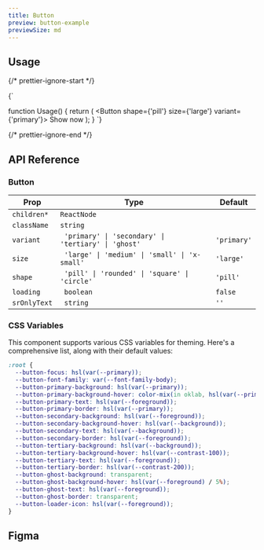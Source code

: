 ```yaml
---
title: Button
preview: button-example
previewSize: md
---
```


## Usage

{/* prettier-ignore-start */}

<CodeBlock lang="ts">{`

function Usage() {
    return (
        <Button shape={'pill'} size={'large'} variant={'primary'}>
            Show now
        </Button>
    );
}
`}
</CodeBlock>

{/* prettier-ignore-end */}

## API Reference

### Button

| Prop         | Type                                                 | Default     |
| ------------ | ---------------------------------------------------- | ----------- |
| `children*`  | `ReactNode`                                          |             |
| `className`  | `string`                                             |             |
| `variant`    | ` 'primary' \| 'secondary' \| 'tertiary' \| 'ghost'` | `'primary'` |
| `size`       | ` 'large' \| 'medium' \| 'small' \| 'x-small'`       | `'large'`   |
| `shape`      | ` 'pill' \| 'rounded' \| 'square' \| 'circle'`       | `'pill'`    |
| `loading`    | ` boolean`                                           | `false`     |
| `srOnlyText` | ` string`                                            | `''`        |

### CSS Variables

This component supports various CSS variables for theming. Here's a comprehensive list, along
with their default values:

```css
:root {
  --button-focus: hsl(var(--primary));
  --button-font-family: var(--font-family-body);
  --button-primary-background: hsl(var(--primary));
  --button-primary-background-hover: color-mix(in oklab, hsl(var(--primary)), white 75%);
  --button-primary-text: hsl(var(--foreground));
  --button-primary-border: hsl(var(--primary));
  --button-secondary-background: hsl(var(--foreground));
  --button-secondary-background-hover: hsl(var(--background));
  --button-secondary-text: hsl(var(--background));
  --button-secondary-border: hsl(var(--foreground));
  --button-tertiary-background: hsl(var(--background));
  --button-tertiary-background-hover: hsl(var(--contrast-100));
  --button-tertiary-text: hsl(var(--foreground));
  --button-tertiary-border: hsl(var(--contrast-200));
  --button-ghost-background: transparent;
  --button-ghost-background-hover: hsl(var(--foreground) / 5%);
  --button-ghost-text: hsl(var(--foreground));
  --button-ghost-border: transparent;
  --button-loader-icon: hsl(var(--foreground));
}
```

## Figma

<Figma url="https://www.figma.com/design/GAKpWYdZ0ZVOSFtNPHliJM/Soul-Vibe?node-id=2295-42814" />
